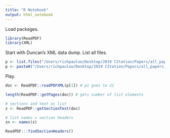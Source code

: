 ```yaml
---
title: "R Notebook"
output: html_notebook
---
```


Load packages.
```r
library(ReadPDF)
library(XML)
```

Start with Duncan's XML data dump. List all files.
```r
p <- list.files("/Users/richpauloo/Desktop/2019 CItation/Papers/all_papers_xml") # paper names
p <- paste0("/Users/richpauloo/Desktop/2019 CItation/Papers/all_papers_xml/", p)
```

Play.
```r
doc <- ReadPDF::readPDFXML(p[1]) # p1 goes to 21

length(ReadPDF::getPages(doc)) # gets number of list elements

# sections and text as list
z <- ReadPDF::getSectionText(doc)

# list names = section headers
zn <- names(z)

ReadPDF:::findSectionHeaders()




```

